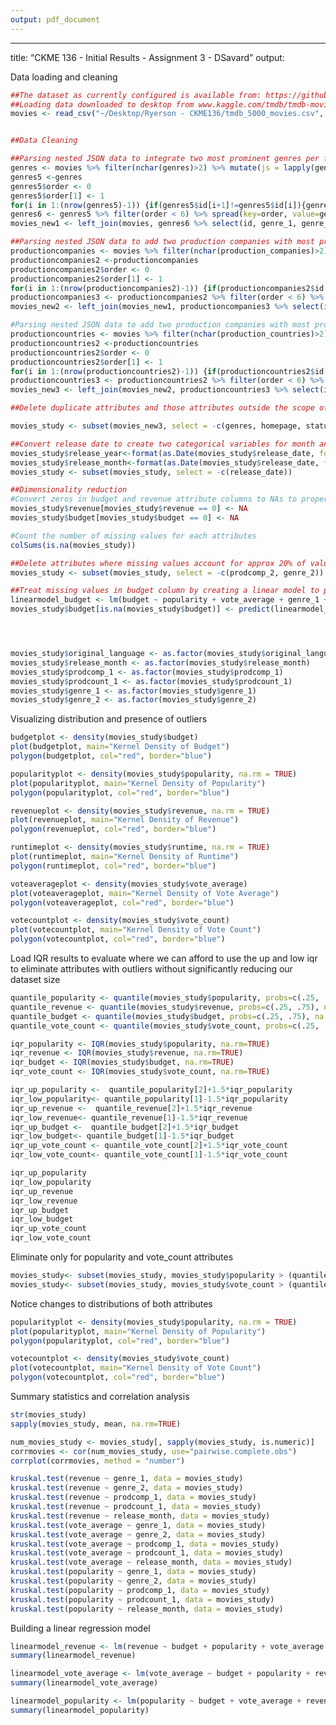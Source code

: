 ```yaml
---
output: pdf_document
---
```

---
title: "CKME 136 - Initial Results - Assignment 3 - DSavard"
output:


Data loading and cleaning

```r
##The dataset as currently configured is available from: https://github.com/dsa845/ckme136
##Loading data downloaded to desktop from www.kaggle.com/tmdb/tmdb-movie-metadata
movies <- read_csv("~/Desktop/Ryerson - CKME136/tmdb_5000_movies.csv", na = "NULL")


##Data Cleaning

##Parsing nested JSON data to integrate two most prominent genres per film (primary genre and secondary genre) within the data set
genres <- movies %>% filter(nchar(genres)>2) %>% mutate(js = lapply(genres, fromJSON)) %>% unnest(js) %>% select(id, title, genres=name) %>% mutate_if(is.character, factor)
genres5 <-genres
genres5$order <- 0
genres5$order[1] <- 1
for(i in 1:(nrow(genres5)-1)) {if(genres5$id[i+1]!=genres5$id[i]){genres5$order[i+1] <- 1} else {genres5$order[i+1] <- (genres5$order[i])+1}}
genres6 <- genres5 %>% filter(order < 6) %>% spread(key=order, value=genres) %>% rename(genre_1="1", genre_2="2", genre_3="3", genre_4="4", genre_5="5")
movies_new1 <- left_join(movies, genres6 %>% select(id, genre_1, genre_2), by="id")

##Parsing nested JSON data to add two production companies with most prominent billing as individual attributes in the dataset
productioncompanies <- movies %>% filter(nchar(production_companies)>2) %>% mutate(js = lapply(production_companies, fromJSON)) %>% unnest(js) %>% select(id, title, production_companies=name) %>% mutate_if(is.character, factor)
productioncompanies2 <-productioncompanies
productioncompanies2$order <- 0
productioncompanies2$order[1] <- 1
for(i in 1:(nrow(productioncompanies2)-1)) {if(productioncompanies2$id[i+1]!=productioncompanies2$id[i]){productioncompanies2$order[i+1] <- 1} else {productioncompanies2$order[i+1] <- (productioncompanies2$order[i])+1}}
productioncompanies3 <- productioncompanies2 %>% filter(order < 6) %>% spread(key=order, value=production_companies) %>% rename(prodcomp_1="1", prodcomp_2="2", prodcomp_3="3", prodcomp_4="4", prodcomp_5="5")
movies_new2 <- left_join(movies_new1, productioncompanies3 %>% select(id, prodcomp_1, prodcomp_2), by="id")

#Parsing nested JSON data to add two production companies with most prominent billing as individual attributes in the dataset
productioncountries <- movies %>% filter(nchar(production_countries)>2) %>% mutate(js = lapply(production_countries, fromJSON)) %>% unnest(js) %>% select(id, title, production_countries=name) %>% mutate_if(is.character, factor)
productioncountries2 <-productioncountries
productioncountries2$order <- 0
productioncountries2$order[1] <- 1
for(i in 1:(nrow(productioncountries2)-1)) {if(productioncountries2$id[i+1]!=productioncountries2$id[i]){productioncountries2$order[i+1] <- 1} else {productioncountries2$order[i+1] <- (productioncountries2$order[i])+1}}
productioncountries3 <- productioncountries2 %>% filter(order < 6) %>% spread(key=order, value=production_countries) %>% rename(prodcount_1="1", prodcount_2="2", prodcount_3="3", prodcount_4="4", prodcount_5="5")
movies_new3 <- left_join(movies_new2, productioncountries3 %>% select(id, prodcount_1), by="id")

##Delete duplicate attributes and those attributes outside the scope of the analysis

movies_study <- subset(movies_new3, select = -c(genres, homepage, status, keywords, original_title, overview, production_companies, production_countries, spoken_languages, tagline))

##Convert release date to create two categorical variables for month and year
movies_study$release_year<-format(as.Date(movies_study$release_date, format="%d/%m/%Y"),"%Y")
movies_study$release_month<-format(as.Date(movies_study$release_date, format="%d/%m/%Y"),"%m")
movies_study <- subset(movies_study, select = -c(release_date))

##Dimensionality reduction
#Convert zeros in budget and revenue attribute columns to NAs to properly identify missing values
movies_study$revenue[movies_study$revenue == 0] <- NA
movies_study$budget[movies_study$budget == 0] <- NA

#Count the number of missing values for each attributes
colSums(is.na(movies_study))

##Delete attributes where missing values account for approx 20% of values available
movies_study <- subset(movies_study, select = -c(prodcomp_2, genre_2))

##Treat missing values in budget column by creating a linear model to predict budget and then impute predicted values to replace NAs
linearmodel_budget <- lm(budget ~ popularity + vote_average + genre_1 + prodcomp_1 + prodcount_1 + release_year + release_month, data = movies_study, na.action = na.omit)
movies_study$budget[is.na(movies_study$budget)] <- predict(linearmodel_budget)




movies_study$original_language <- as.factor(movies_study$original_language)
movies_study$release_month <- as.factor(movies_study$release_month)
movies_study$prodcomp_1 <- as.factor(movies_study$prodcomp_1)
movies_study$prodcount_1 <- as.factor(movies_study$prodcount_1)
movies_study$genre_1 <- as.factor(movies_study$genre_1)
movies_study$genre_2 <- as.factor(movies_study$genre_2)
```
Visualizing distribution and presence of outliers
```r
budgetplot <- density(movies_study$budget)
plot(budgetplot, main="Kernel Density of Budget")
polygon(budgetplot, col="red", border="blue")

popularityplot <- density(movies_study$popularity, na.rm = TRUE)
plot(popularityplot, main="Kernel Density of Popularity")
polygon(popularityplot, col="red", border="blue")

revenueplot <- density(movies_study$revenue, na.rm = TRUE)
plot(revenueplot, main="Kernel Density of Revenue")
polygon(revenueplot, col="red", border="blue")

runtimeplot <- density(movies_study$runtime, na.rm = TRUE)
plot(runtimeplot, main="Kernel Density of Runtime")
polygon(runtimeplot, col="red", border="blue")

voteaverageplot <- density(movies_study$vote_average)
plot(voteaverageplot, main="Kernel Density of Vote Average")
polygon(voteaverageplot, col="red", border="blue")

votecountplot <- density(movies_study$vote_count)
plot(votecountplot, main="Kernel Density of Vote Count")
polygon(votecountplot, col="red", border="blue")
```
Load IQR results to evaluate where we can afford to use the up and low iqr to eliminate attributes with outliers without significantly reducing our dataset size
```r
quantile_popularity <- quantile(movies_study$popularity, probs=c(.25, .75), na.rm = TRUE)
quantile_revenue <- quantile(movies_study$revenue, probs=c(.25, .75), na.rm = TRUE)
quantile_budget <- quantile(movies_study$budget, probs=c(.25, .75), na.rm = TRUE)
quantile_vote_count <- quantile(movies_study$vote_count, probs=c(.25, .75), na.rm = TRUE)

iqr_popularity <- IQR(movies_study$popularity, na.rm=TRUE)
iqr_revenue <- IQR(movies_study$revenue, na.rm=TRUE)
iqr_budget <- IQR(movies_study$budget, na.rm=TRUE)
iqr_vote_count <- IQR(movies_study$vote_count, na.rm=TRUE)

iqr_up_popularity <-  quantile_popularity[2]+1.5*iqr_popularity   
iqr_low_popularity<- quantile_popularity[1]-1.5*iqr_popularity 
iqr_up_revenue <-  quantile_revenue[2]+1.5*iqr_revenue   
iqr_low_revenue<- quantile_revenue[1]-1.5*iqr_revenue
iqr_up_budget <-  quantile_budget[2]+1.5*iqr_budget   
iqr_low_budget<- quantile_budget[1]-1.5*iqr_budget 
iqr_up_vote_count <- quantile_vote_count[2]+1.5*iqr_vote_count   
iqr_low_vote_count<- quantile_vote_count[1]-1.5*iqr_vote_count

iqr_up_popularity   
iqr_low_popularity
iqr_up_revenue
iqr_low_revenue
iqr_up_budget   
iqr_low_budget 
iqr_up_vote_count  
iqr_low_vote_count
```
Eliminate only for popularity and vote_count attributes
```r
movies_study<- subset(movies_study, movies_study$popularity > (quantile_popularity[1] - 1.5*iqr_popularity) & movies_study$popularity < (quantile_popularity[2]+1.5*iqr_popularity))
movies_study<- subset(movies_study, movies_study$vote_count > (quantile_vote_count[1] - 1.5*iqr_vote_count) & movies_study$vote_count < (quantile_vote_count[2]+1.5*iqr_vote_count))
```
Notice changes to distributions of both attributes
```r
popularityplot <- density(movies_study$popularity, na.rm = TRUE)
plot(popularityplot, main="Kernel Density of Popularity")
polygon(popularityplot, col="red", border="blue")

votecountplot <- density(movies_study$vote_count)
plot(votecountplot, main="Kernel Density of Vote Count")
polygon(votecountplot, col="red", border="blue")
```
Summary statistics and correlation analysis
```r
str(movies_study)
sapply(movies_study, mean, na.rm=TRUE)

num_movies_study <- movies_study[, sapply(movies_study, is.numeric)]
corrmovies <- cor(num_movies_study, use="pairwise.complete.obs")
corrplot(corrmovies, method = "number")

kruskal.test(revenue ~ genre_1, data = movies_study)
kruskal.test(revenue ~ genre_2, data = movies_study)
kruskal.test(revenue ~ prodcomp_1, data = movies_study)
kruskal.test(revenue ~ prodcount_1, data = movies_study)
kruskal.test(revenue ~ release_month, data = movies_study)
kruskal.test(vote_average ~ genre_1, data = movies_study)
kruskal.test(vote_average ~ genre_2, data = movies_study)
kruskal.test(vote_average ~ prodcomp_1, data = movies_study)
kruskal.test(vote_average ~ prodcount_1, data = movies_study)
kruskal.test(vote_average ~ release_month, data = movies_study)
kruskal.test(popularity ~ genre_1, data = movies_study)
kruskal.test(popularity ~ genre_2, data = movies_study)
kruskal.test(popularity ~ prodcomp_1, data = movies_study)
kruskal.test(popularity ~ prodcount_1, data = movies_study)
kruskal.test(popularity ~ release_month, data = movies_study)
```
Building a linear regression model
```r
linearmodel_revenue <- lm(revenue ~ budget + popularity + vote_average + genre_1 + prodcount_1 + release_year + release_month, data = movies_study, na.action = na.omit)
summary(linearmodel_revenue)

linearmodel_vote_average <- lm(vote_average ~ budget + popularity + revenue + genre_1 + prodcount_1 + release_year + release_month, data = movies_study, na.action = na.omit)
summary(linearmodel_vote_average)

linearmodel_popularity <- lm(popularity ~ budget + vote_average + revenue + genre_1 + prodcount_1 + release_year + release_month, data = movies_study, na.action = na.omit)
summary(linearmodel_popularity)
```


